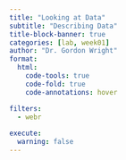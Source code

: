 ```yaml
---
title: "Looking at Data"
subtitle: "Describing Data"
title-block-banner: true
categories: [lab, week01]
author: "Dr. Gordon Wright"
format:
  html: 
    code-tools: true
    code-fold: true
    code-annotations: hover

filters: 
  - webr
  
execute: 
  warning: false
---
```

